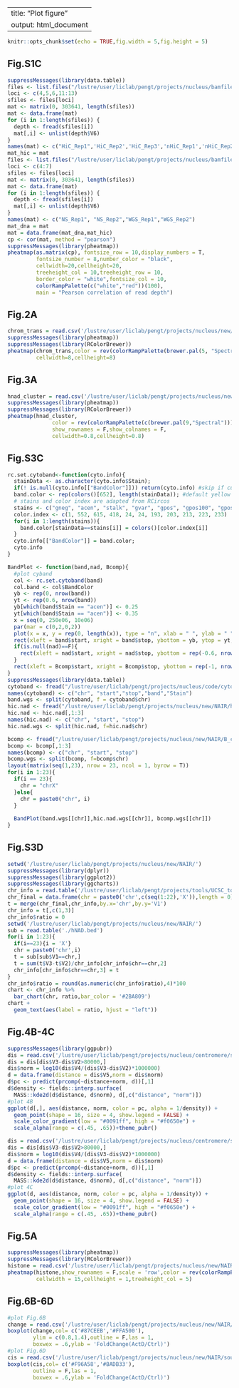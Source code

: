 
---
title: "Plot figure"
output: html_document
---

```r
knitr::opts_chunk$set(echo = TRUE,fig.width = 5,fig.height = 5)
```

## Fig.S1C  
```r
suppressMessages(library(data.table))
files <- list.files("/lustre/user/liclab/pengt/projects/nucleus/bamfiles/hicbam/bedgraph/", pattern = "*Graph", full.names = T)
loci <- c(4,5,6,11:13)
sfiles <- files[loci]
mat <- matrix(0, 303641, length(sfiles))
mat <- data.frame(mat)
for (i in 1:length(sfiles)) {
  depth <- fread(sfiles[i])
  mat[,i] <- unlist(depth$V6)
}
names(mat) <- c("HiC_Rep1",'HiC_Rep2','HiC_Rep3','nHiC_Rep1','nHiC_Rep2','nHiC_Rep3')
mat_hic = mat
files <- list.files("/lustre/user/liclab/pengt/projects/nucleus/bamfiles/dnabam/bedgraph/", pattern = "*Graph", full.names = T)
loci <- c(4:7)
sfiles <- files[loci]
mat <- matrix(0, 303641, length(sfiles))
mat <- data.frame(mat)
for (i in 1:length(sfiles)) {
  depth <- fread(sfiles[i])
  mat[,i] <- unlist(depth$V6)
}
names(mat) <- c("NS_Rep1", "NS_Rep2","WGS_Rep1","WGS_Rep2")
mat_dna = mat
mat = data.frame(mat_dna,mat_hic)
cp <- cor(mat, method = "pearson")
suppressMessages(library(pheatmap))
pheatmap(as.matrix(cp), fontsize_row = 10,display_numbers = T,
         fontsize_number = 8,number_color = "black",
         cellwidth=20,cellheight=20,
         treeheight_col = 10,treeheight_row = 10,
         border_color = "white",fontsize_col = 10,
         colorRampPalette(c("white","red"))(100), 
         main = "Pearson correlation of read depth")
```

## Fig.2A  
```r
chrom_trans = read.csv('/lustre/user/liclab/pengt/projects/nucleus/new/NAIR/source_data/2A.csv',row.names = 1)
suppressMessages(library(pheatmap))
suppressMessages(library(RColorBrewer))
pheatmap(chrom_trans,color = rev(colorRampPalette(brewer.pal(5, "Spectral"))(121)),
         cellwidth=8,cellheight=8)
```

## Fig.3A  
```r
hnad_cluster = read.csv('/lustre/user/liclab/pengt/projects/nucleus/new/NAIR/source_data/3A.csv',row.names = 1)
suppressMessages(library(pheatmap))
suppressMessages(library(RColorBrewer))
pheatmap(hnad_cluster,
              color = rev(colorRampPalette(c(brewer.pal(9,"Spectral")))(2000)),
              show_rownames = F,show_colnames = F,
              cellwidth=0.8,cellheight=0.8)
```

## Fig.S3C
```r
rc.set.cytoband<-function(cyto.info){
  stainData <- as.character(cyto.info$Stain);
  if(! is.null(cyto.info[["BandColor"]])) return(cyto.info) #skip if customized colors are specified
  band.color <- rep(colors()[652], length(stainData)); #default yellow
  # stains and color index are adapted from RCircos
  stains <- c("gneg", "acen", "stalk", "gvar", "gpos", "gpos100", "gpos75", "gpos66", "gpos50", "gpos33", "gpos25")
  color.index <- c(1, 552, 615, 418, 24, 24, 193, 203, 213, 223, 233)
  for(i in 1:length(stains)){
    band.color[stainData==stains[i]] = colors()[color.index[i]]
  }
  cyto.info[["BandColor"]] = band.color;
  cyto.info
}

BandPlot <- function(band,nad, Bcomp){
  #plot cyband
  col <- rc.set.cytoband(band)
  col.band <- col$BandColor
  yb <- rep(0, nrow(band))
  yt <- rep(0.6, nrow(band))
  yb[which(band$Stain == "acen")] <- 0.25
  yt[which(band$Stain == "acen")] <- 0.35
  x = seq(0, 250e06, 10e06)
  par(mar = c(0,2,0,2))
  plot(x = x, y = rep(0, length(x)), type = "n", xlab = " ", ylab = " ", bty="n", axes = F)
  rect(xleft = band$start, xright = band$stop, ybottom = yb, ytop = yt, col = col.band)
  if(is.null(nad)==F){
    rect(xleft = nad$start, xright = nad$stop, ybottom = rep(-0.6, nrow(nad)), ytop = rep(-0.3, nrow(nad)), col = "#6865DD", border = NA)
  }
  rect(xleft = Bcomp$start, xright = Bcomp$stop, ybottom = rep(-1, nrow(Bcomp)), ytop = rep(-0.7, nrow(Bcomp)), col = "#108972", border = NA)
}
suppressMessages(library(data.table))
cytoband <- fread("/lustre/user/liclab/pengt/projects/nucleus/code/cytoBand.txt", header = F)
names(cytoband) <- c("chr", "start","stop","band","Stain")
band.wgs <- split(cytoband, f = cytoband$chr)
hic.nad <- fread("/lustre/user/liclab/pengt/projects/nucleus/new/NAIR/hNAD.bed",header = F)
hic.nad <- hic.nad[,1:3]
names(hic.nad) <- c("chr", "start", "stop")
hic.nad.wgs <- split(hic.nad, f=hic.nad$chr)

bcomp <- fread("/lustre/user/liclab/pengt/projects/nucleus/new/NAIR/B_compartment.bed", header = F)
bcomp <- bcomp[,1:3]
names(bcomp) <- c("chr", "start", "stop")
bcomp.wgs <- split(bcomp, f=bcomp$chr)
layout(matrix(seq(1,23), nrow = 23, ncol = 1, byrow = T))
for(i in 1:23){
  if(i == 23){
    chr = "chrX"
  }else{
    chr = paste0("chr", i)
  }
  
  BandPlot(band.wgs[[chr]],hic.nad.wgs[[chr]], bcomp.wgs[[chr]])
}
```

## Fig.S3D 
```r
setwd('/lustre/user/liclab/pengt/projects/nucleus/new/NAIR/')
suppressMessages(library(dplyr))
suppressMessages(library(ggplot2))
suppressMessages(library(ggcharts))
chr_info = read.table('/lustre/user/liclab/pengt/projects/tools/UCSC_tools/hg19.chrom.sizes')
chr_final = data.frame(chr = paste0('chr',c(seq(1:22),'X')),length = 0)
t = merge(chr_final,chr_info,by.x='chr',by.y='V1')
chr_info = t[,c(1,3)]
chr_info$ratio = 0
setwd('/lustre/user/liclab/pengt/projects/nucleus/new/NAIR/')
sub = read.table('./hNAD.bed')
for(i in 1:23){
  if(i==23){i = 'X'}
  chr = paste0('chr',i)
  t = sub[sub$V1==chr,]
  t = sum(t$V3-t$V2)/chr_info[chr_info$chr==chr,2]
  chr_info[chr_info$chr==chr,3] = t
}
chr_info$ratio = round(as.numeric(chr_info$ratio),4)*100
chart <- chr_info %>%
  bar_chart(chr, ratio,bar_color = '#2BA809')
chart +
  geom_text(aes(label = ratio, hjust = "left"))

```

## Fig.4B-4C 
```r
suppressMessages(library(ggpubr))
dis = read.csv('/lustre/user/liclab/pengt/projects/nucleus/centromere/source_data/nad_nhic_dis.csv',header = F)
dis = dis[dis$V3-dis$V2>80000,]
dis$norm = log10(dis$V4/(dis$V3-dis$V2)*1000000)
d = data.frame(distance = dis$V5,norm = dis$norm)
d$pc <- predict(prcomp(~distance+norm, d))[,1]
d$density <- fields::interp.surface(
  MASS::kde2d(d$distance, d$norm), d[,c("distance", "norm")])
#plot 4B
ggplot(d[,], aes(distance, norm, color = pc, alpha = 1/density)) +
  geom_point(shape = 16, size = 4, show.legend = FALSE) +
  scale_color_gradient(low = "#0091ff", high = "#f0650e") +
  scale_alpha(range = c(.45, .65))+theme_pubr()

dis = read.csv('/lustre/user/liclab/pengt/projects/nucleus/centromere/source_data/nad_hic_dis.csv',header = F)
dis = dis[dis$V3-dis$V2>80000,]
dis$norm = log10(dis$V4/(dis$V3-dis$V2)*1000000)
d = data.frame(distance = dis$V5,norm = dis$norm)
d$pc <- predict(prcomp(~distance+norm, d))[,1]
d$density <- fields::interp.surface(
  MASS::kde2d(d$distance, d$norm), d[,c("distance", "norm")])
#plot 4C
ggplot(d, aes(distance, norm, color = pc, alpha = 1/density)) +
  geom_point(shape = 16, size = 4, show.legend = FALSE) +
  scale_color_gradient(low = "#0091ff", high = "#f0650e") +
  scale_alpha(range = c(.45, .65))+theme_pubr()
```
## Fig.5A 
```r
suppressMessages(library(pheatmap))
suppressMessages(library(RColorBrewer))
histone = read.csv('/lustre/user/liclab/pengt/projects/nucleus/new/NAIR/source_data/5A.csv',header = T,row.names = 1)
pheatmap(histone,show_rownames = F,scale = 'row',color = rev(colorRampPalette(c(brewer.pal(9,"RdBu")))(2000)),
         cellwidth = 15,cellheight = 1,treeheight_col = 5)
```

## Fig.6B-6D
```r
#plot Fig.6B
change = read.csv('/lustre/user/liclab/pengt/projects/nucleus/new/NAIR/source_data/6B.csv')
boxplot(change,col= c('#87CEEB','#FFA500'),
        ylim = c(0.8,1.4),outline = F,las = 1,
        boxwex = .6,ylab = 'FoldChange(ActD/Ctrl)')
#plot Fig.6D
cis = read.csv('/lustre/user/liclab/pengt/projects/nucleus/new/NAIR/source_data/6D.csv')
boxplot(cis,col= c('#F96A58','#BADB33'),
        outline = F,las = 1,
        boxwex = .6,ylab = 'FoldChange(ActD/Ctrl)')


```

